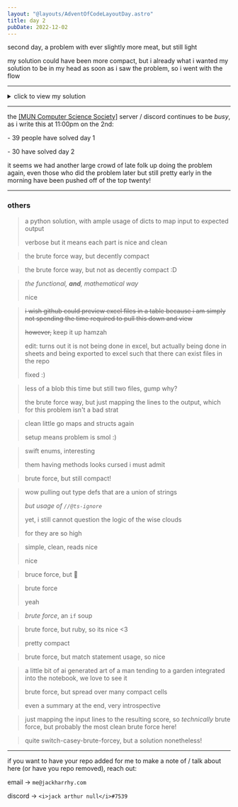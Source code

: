 ```yaml
---
layout: "@layouts/AdventOfCodeLayoutDay.astro"
title: day 2
pubDate: 2022-12-02
---
```



second day, a problem with ever slightly more meat, but still light

my solution could have been more compact, but i already what i wanted my solution to be in my head as soon as i saw the problem, so i went with the flow

---

<details>
<summary>click to view my solution</summary>

<br />

given the sample strategy guide:

```
A Y
B X
C Z
```

assuming `input` is the above as one big string,

```elixir
input =
  input
  |> String.trim()
  |> String.split("\n")
  |> Enum.map(&String.split(&1, " "))
```

the usual input trim / split, but this time splitting each line itself by an empty string

```elixir
[
    ["A", "Y"],
    ["B", "X"],
    ["C", "Z"]
]
```

leaving us with a list of lists yet again

```elixir
defmodule RockPaperScissors do
  def score(them, you) do
    choice_score =
      case you do
        :rock -> 1
        :paper -> 2
        :scissors -> 3
      end

    game_score =
      case {you, them} do
        {you, you} -> 3
        {:rock, :paper} -> 0
        {:rock, :scissors} -> 6
        {:paper, :scissors} -> 0
        {:paper, :rock} -> 6
        {:scissors, :rock} -> 0
        {:scissors, :paper} -> 6
      end

    choice_score + game_score
  end

  def pick_then_score(them, wanted_result) do
    case {them, wanted_result} do
      {x, :draw} -> score(them, x)
      {:rock, :win} -> score(them, :paper)
      {:rock, :throw} -> score(them, :scissors)
      {:paper, :win} -> score(them, :scissors)
      {:paper, :throw} -> score(them, :rock)
      {:scissors, :win} -> score(them, :rock)
      {:scissors, :throw} -> score(them, :paper)
    end
  end
end
```

creating a _module_ for the first time this year, to

- calculate score, using `score/2`, which takes in a 'game' (choice from us, and choice from enemy), and returns the score from that game we receive

#### `score/2`

```elixir
choice_score =
  case you do
    :rock -> 1
    :paper -> 2
    :scissors -> 3
  end
```

using pattern matching, get the score we get from simply picking an option

```elixir
game_score =
  case {you, them} do
    {you, you} -> 3
    {:rock, :paper} -> 0
    {:rock, :scissors} -> 6
    {:paper, :scissors} -> 0
    {:paper, :rock} -> 6
    {:scissors, :rock} -> 0
    {:scissors, :paper} -> 6
  end
```

using pattern matching _again_, to figure out what we actually from winning / losing, using a sneaky pattern matching trick for handling the draw case

```elixir
choice_score + game_score
```

then, _returning a value_

big stuff

#### `pick_then_score/2`

```elixir
case {them, wanted_result} do
  {x, :draw} -> score(them, x)
  {:rock, :win} -> score(them, :paper)
  {:rock, :throw} -> score(them, :scissors)
  {:paper, :win} -> score(them, :scissors)
  {:paper, :throw} -> score(them, :rock)
  {:scissors, :win} -> score(them, :rock)
  {:scissors, :throw} -> score(them, :paper)
end
```

for this util, we take in what we know _they_ picked, and the result we wish the game to end up in, and do _yet another pattern match_, with some more sneaky logic for the draw case, using `score/2` to calculate the score of our very legit game

### part 1

```elixir
assumed_guide = %{
  "A" => :rock,
  "B" => :paper,
  "C" => :scissors,
  "X" => :rock,
  "Y" => :paper,
  "Z" => :scissors
}
```

for part 1, i assume i have the 'assumed guide' from the elf, which maps the input from string -> atom, so the rest of my program can use atoms instead of strings

```elixir
input
|> Enum.map(fn [them, you] ->
  RockPaperScissors.score(
    assumed_guide[them],
    assumed_guide[you]
  )
end)
|> Enum.sum()
# -> 15
```

map over the already cleaned up input, pluck out the left and right values into variables, and stuff them into `score/2`

sum that, and boom, answer

### part 2

```elixir
actual_guide = %{
  "A" => :rock,
  "B" => :paper,
  "C" => :scissors,
  "X" => :throw,
  "Y" => :draw,
  "Z" => :win
}
```

this is a similar map to the one above, but the _actual_ guide from the elf, no silly stuff this time

```elixir
input
|> Enum.map(fn [them, you] ->
  RockPaperScissors.pick_then_score(
    actual_guide[them],
    actual_guide[you]
  )
end)
|> Enum.sum()
# -> 12
```

same as above, yet again, but we use `pick_then_score`, because we are legit rock paper scissor _gamers_

<br />

</details>

---

the [[MUN Computer Science Society]](https://muncompsci.ca/) server / discord continues to be _busy_, as i write this at 11:00pm on the 2nd:

\- 39 people have solved day 1

\- 30 have solved day 2

it seems we had another large crowd of late folk up doing the problem again,
even those who did the problem later but still pretty early in the morning have been pushed off of the top twenty!

---

### others

<Other person="mudkip" day="2" />

> a python solution, with ample usage of dicts to map input to expected output
>
> verbose but it means each part is nice and clean

<Other person="brianna" day="2" />

> the brute force way, but decently compact

<Other person="kent" day="2" />

> the brute force way, but not as decently compact :D

<Other person="riley" day="2" />

> _the functional, **and**, mathematical way_
>
> nice

<Other person="hamzah" day="2" />

> ~~i wish github could preview excel files in a table because i am simply not spending the time required to pull this down and view~~
>
> ~~however,~~ keep it up hamzah
>
> edit: turns out it is not being done in excel, but actually being done in sheets and being exported to excel such that there can exist files in the repo
>
> fixed :)

<Other person="ethan" day="2" />

> less of a blob this time but still two files, gump why?
>
> the brute force way, but just mapping the lines to the output,
> which for this problem isn't a bad strat

<Other person="sven" day="2" />

> clean little go maps and structs again
>
> setup means problem is smol :)

<Other person="zach" day="2" />

> swift enums, interesting
>
> them having methods looks cursed i must admit

<Other person="chad" day="2" />

> brute force, but still compact!

<Other person="devin" day="2" />

> wow pulling out type defs that are a union of strings
>
> _but usage of `//@ts-ignore`_
>
> yet, i still cannot question the logic of the wise clouds
>
> for they are so high

<Other person="mathieu" day="2" />

> simple, clean, reads nice
>
> nice

<Other person="eric" day="2" />

> bruce force, but :crab:

<Other person="keenan" day="2" />

> brute force
>
> yeah

<Other person="cameron" day="2" />

> _brute force_, an `if` soup

<Other person="ryan" day="2" />

> brute force, but ruby, so its nice &lt;3
>
> pretty compact

<Other person="joel" day="2" />

> brute force, but match statement usage, so nice

<Other person="mitch" day="2" />

> a little bit of ai generated art of a man tending to a garden integrated into the notebook, we love to see it
>
> brute force, but spread over many compact cells
>
> even a summary at the end, very introspective

<Other person="nathan" day="2" />

> just mapping the input lines to the resulting score, so _technically_ brute force, but probably the most clean brute force here!

<Other person="andrewReynolds" day="2" />

> quite switch-casey-brute-forcey, but a solution nonetheless!

---

if you want to have your repo added for me to make a note of / talk about here (or have you repo removed), reach out:

email -> `me@jackharrhy.com`

discord -> `<i>jack arthur null</i>#7539`
